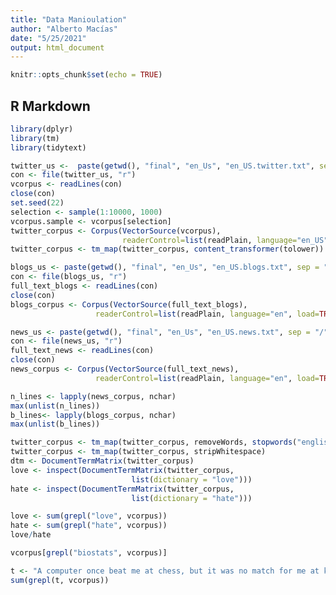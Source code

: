 ```yaml
---
title: "Data Manioulation"
author: "Alberto Macías"
date: "5/25/2021"
output: html_document
---
```


```r
knitr::opts_chunk$set(echo = TRUE)
```

## R Markdown

```r
library(dplyr)
library(tm)
library(tidytext)
```

```r
twitter_us <-  paste(getwd(), "final", "en_Us", "en_US.twitter.txt", sep = "/")
con <- file(twitter_us, "r")
vcorpus <- readLines(con)
close(con)
set.seed(22)
selection <- sample(1:10000, 1000)
vcorpus.sample <- vcorpus[selection]
twitter_corpus <- Corpus(VectorSource(vcorpus),
                         readerControl=list(readPlain, language="en_US", load=TRUE))
twitter_corpus <- tm_map(twitter_corpus, content_transformer(tolower))
```

```r
blogs_us <- paste(getwd(), "final", "en_Us", "en_US.blogs.txt", sep = "/")
con <- file(blogs_us, "r")
full_text_blogs <- readLines(con)
close(con) 
blogs_corpus <- Corpus(VectorSource(full_text_blogs),
                   readerControl=list(readPlain, language="en", load=TRUE))
```

```r
news_us <- paste(getwd(), "final", "en_Us", "en_US.news.txt", sep = "/")
con <- file(news_us, "r")
full_text_news <- readLines(con)
close(con)
news_corpus <- Corpus(VectorSource(full_text_news),
                   readerControl=list(readPlain, language="en", load=TRUE))
```

```r
n_lines <- lapply(news_corpus, nchar)
max(unlist(n_lines))
b_lines<- lapply(blogs_corpus, nchar)
max(unlist(b_lines))
```

```r
twitter_corpus <- tm_map(twitter_corpus, removeWords, stopwords("english"))
twitter_corpus <- tm_map(twitter_corpus, stripWhitespace)
dtm <- DocumentTermMatrix(twitter_corpus)
love <- inspect(DocumentTermMatrix(twitter_corpus, 
                           list(dictionary = "love")))
hate <- inspect(DocumentTermMatrix(twitter_corpus, 
                           list(dictionary = "hate")))
```
```r
love <- sum(grepl("love", vcorpus))
hate <- sum(grepl("hate", vcorpus))
love/hate
```

```r
vcorpus[grepl("biostats", vcorpus)]
```

```r
t <- "A computer once beat me at chess, but it was no match for me at kickboxing"
sum(grepl(t, vcorpus))
```

